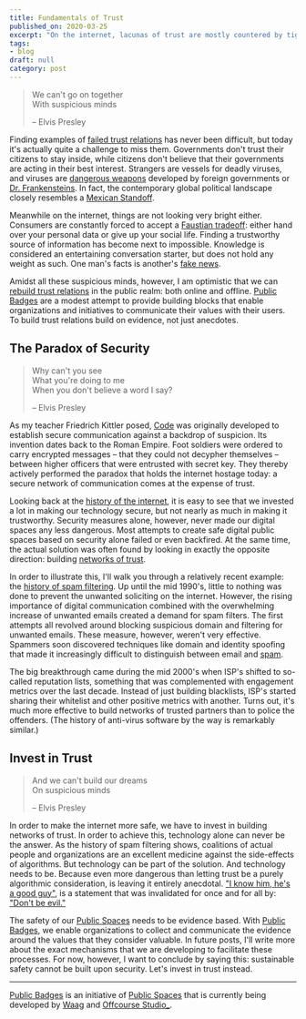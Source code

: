 ```yaml
---
title: Fundamentals of Trust
published_on: 2020-03-25
excerpt: "On the internet, lacunas of trust are mostly countered by tightening\nsecurity measures. This move hardly ever results in the intended result,\nand almost always weakens the trust relations between digital citizens.\nWith Public Badges, we enable organizations and initiatives to communicate \nwhy they are trustworthy to their users.\n"
tags:
- blog
draft: null
category: post
---
```



 > 
 > We can't go on together  
 > With suspicious minds
 > 
 > – Elvis Presley

Finding examples of [failed trust relations](https://www.theguardian.com/music/2016/apr/29/beyonce-lemonade-jay-z-explainer) has never been difficult, but today it's actually quite a challenge to miss them. Governments don't trust their citizens to stay inside, while citizens don't believe that their governments are acting in their best interest. Strangers are vessels for deadly viruses, and viruses are [dangerous weapons](https://www.nytimes.com/2011/12/21/health/fearing-terrorism-us-asks-journals-to-censor-articles-on-virus.html?_r=1&scp=1&sq=grady,%20fauci&st=cse) developed by foreign governments or [Dr.
Frankensteins](https://en.wikipedia.org/wiki/The_Clones_of_Dr._Funkenstein). In fact, the contemporary global political landscape closely resembles a [Mexican Standoff](../../Notes/Mexican%20Standoff.md).

Meanwhile on the internet, things are not looking very bright either. Consumers are constantly forced to accept a [Faustian tradeoff](https://www.scribd.com/doc/315846903/Dr-Faust-s-Internet-Dilemma): either hand over your personal data or give up your social life. Finding a trustworthy source of information has become next to impossible. Knowledge is considered an entertaining conversation starter, but does not hold any weight as such. One man's facts is another's [fake news](https://www.vanityfair.com/news/2020/03/jared-kushner-coronavirus-fake-news).

Amidst all these suspicious minds, however, I am optimistic that we can [rebuild trust relations](https://www.vulture.com/2018/06/beyonce-and-jay-z-everything-is-love-guide.html) in the public realm: both online and offline. [Public
Badges](https://github.com/OffCourse/public-badges) are a modest attempt to provide building blocks that enable organizations and initiatives to communicate their values with their users. To build trust relations build on evidence, not just anecdotes.

## The Paradox of Security

 > 
 > Why can't you see  
 > What you're doing to me  
 > When you don't believe a word I say?
 > 
 > – Elvis Presley

As my teacher Friedrich Kittler posed, [Code](https://mitpress.universitypressscholarship.com/view/10.7551/mitpress/9780262062749.001.0001/upso-9780262062749-chapter-6) was originally developed to establish secure communication against a backdrop of suspicion. Its invention dates back to the Roman Empire. Foot soldiers were ordered to carry encrypted messages – that they could not decypher themselves – between higher officers that were entrusted with secret key. They thereby actively performed the paradox that holds the internet hostage today: a secure network of communication comes at the expense of trust.

Looking back at the [history of the internet](https://immerse.news/25-years-of-internet-its-broken-but-we-can-fix-it-24d46ccfc475), it is easy to see that we invested a lot in making our technology secure, but not nearly as much in making it trustworthy. Security measures alone, however, never made our digital spaces any less dangerous. Most attempts to create safe digital public spaces based on security alone failed or even backfired. At the same time, the actual solution was often found by looking in exactly the opposite direction: building [networks of trust](https://cheerleading.lovetoknow.com/Cheerleading_Pyramids).

In order to illustrate this, I'll walk you through a relatively recent example: the [history of spam filtering](https://emarsys.com/learn/blog/a-brief-history-of-spam-filtering-and-deliverability-gunter-haselberger/). Up until the mid 1990's, little to nothing was done to prevent the unwanted soliciting on the internet. However, the rising importance of digital communication combined with the overwhelming increase of unwanted emails created a demand for spam filters. The first attempts all revolved around blocking suspicious domain and filtering for unwanted emails. These measure, however, weren't very effective. Spammers soon discovered techniques like domain and identity spoofing that made it increasingly difficult to distinguish between email and [spam](https://www.frolichawaii.com/stories/okinawas-potama-spam-musubi-sandwiches-are-coming-waikiki).

The big breakthrough came during the mid 2000's when ISP's shifted to so-called reputation lists, something that was complemented with engagement metrics over
the last decade. Instead of just building blacklists, ISP's started sharing
their whitelist and other positive metrics with another. Turns out, it's much more effective to build networks of trusted partners than to police the offenders. (The history of anti-virus software by the way is remarkably
similar.)

## Invest in Trust

 > 
 > And we can't build our dreams  
 > On suspicious minds
 > 
 > – Elvis Presley

In order to make the internet more safe, we have to invest in building networks of trust. In order to achieve this, technology alone can never be the answer. As the history of spam filtering shows, coalitions of actual people and organizations are an excellent medicine against the side-effects of algorithms. But technology can be part of the solution. And technology needs to be. Because even more dangerous than letting trust be a purely algorithmic consideration, is leaving it entirely anecdotal. ["I know him, he's a good guy"](https://www.sheknows.com/health-and-wellness/articles/989101/10-ways-to-tell-if-he-is-a-good-guy/), is a statement that was invalidated for once and for all by: ["Don't be evil."](https://gizmodo.com/google-removes-nearly-all-mentions-of-dont-be-evil-from-1826153393)

The safety of our [Public Spaces](https://publicspaces.net) needs to be evidence based. With [Public Badges](https://github.com/OffCourse/public-badges), we enable organizations to collect and communicate the evidence around the values that they consider valuable. In future posts, I'll write more about the exact mechanisms that we are developing to facilitate these processes. For now,
however, I want to conclude by saying this: sustainable safety cannot be built upon security. Let's invest in trust instead.

---

[Public Badges](https://github.com/OffCourse/public-badges) is an initiative of [Public Spaces](https://publicspaces.net) that is currently being developed by [Waag](https://waag.org) and [Offcourse Studio\_](https://offcourse-studio.com).
